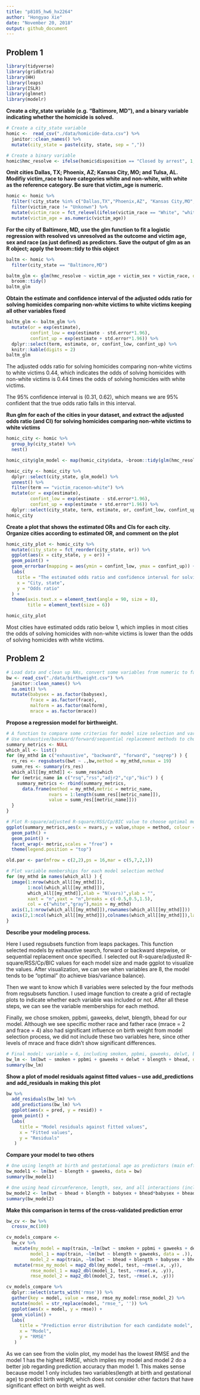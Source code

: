```yaml
---
title: "p8105_hw6_hx2264"
author: "Hongyao Xie"
date: "November 20, 2018"
output: github_document
---
```


## Problem 1

```r
library(tidyverse)
library(gridExtra)
library(HH)
library(leaps)
library(ISLR)
library(glmnet)
library(modelr)
```

**Create a city_state variable (e.g. “Baltimore, MD”), and a binary variable indicating whether the homicide is solved.**

```r
# Create a city_state variable
homic <-  read_csv("./data/homicide-data.csv") %>% 
  janitor::clean_names() %>% 
  mutate(city_state = paste(city, state, sep = ",")) 

# Create a binary variable
homic$hmc_resolve <- ifelse(homic$disposition == "Closed by arrest", 1, 0)
```

**Omit cities Dallas, TX; Phoenix, AZ; Kansas City, MO; and Tulsa, AL. Modifiy victim_race to have categories white and non-white, with white as the reference category. Be sure that victim_age is numeric.**

```r
homic <- homic %>% 
  filter(!city_state %in% c("Dallas,TX","Phoenix,AZ", "Kansas City,MO", "Tulsa,AL")) %>%
  filter(victim_race != "Unkonwn") %>% 
  mutate(victim_race = fct_relevel(ifelse(victim_race == "White", "white", "non-white"), "white")) %>%
  mutate(victim_age = as.numeric(victim_age))
```

**For the city of Baltimore, MD, use the glm function to fit a logistic regression with resolved vs unresolved as the outcome and victim age, sex and race (as just defined) as predictors. Save the output of  glm as an R object; apply the broom::tidy to this object**

```r
baltm <- homic %>% 
  filter(city_state == "Baltimore,MD")

baltm_glm <- glm(hmc_resolve ~ victim_age + victim_sex + victim_race, data = baltm, family = binomial()) %>% 
  broom::tidy()
baltm_glm
```

**Obtain the estimate and confidence interval of the adjusted odds ratio for solving homicides comparing non-white victims to white victims keeping all other variables fixed**

```r
baltm_glm <- baltm_glm %>% 
  mutate(or = exp(estimate),
         confint_low = exp(estimate - std.error*1.96),
         confint_up = exp(estimate + std.error*1.96)) %>% 
  dplyr::select(term, estimate, or, confint_low, confint_up) %>% 
  knitr::kable(digits = 2)
baltm_glm
```

The adjusted odds ratio for solving homicides comparing non-white victims to white victims 0.44, which indicates the odds of solving homicides with non-white victims is 0.44 times the odds of solving homicides with white victims.

The 95% confidence interval is (0.31, 0.62), which means we are 95% confident that the true odds ratio falls in this interval.

**Run glm for each of the cities in your dataset, and extract the adjusted odds ratio (and CI) for solving homicides comparing non-white victims to white victims**

```r
homic_city <- homic %>% 
  group_by(city_state) %>% 
  nest()

homic_city$glm_model <- map(homic_city$data, ~broom::tidy(glm(hmc_resolve ~ victim_age + victim_sex + victim_race, data = .x, family = binomial()))) 

homic_city <- homic_city %>% 
  dplyr::select(city_state, glm_model) %>% 
  unnest() %>%
  filter(term == "victim_racenon-white") %>% 
  mutate(or = exp(estimate),
         confint_low = exp(estimate - std.error*1.96),
         confint_up = exp(estimate + std.error*1.96)) %>% 
  dplyr::select(city_state, term, estimate, or, confint_low, confint_up)
homic_city
```

**Create a plot that shows the estimated ORs and CIs for each city. Organize cities according to estimated OR, and comment on the plot**

```r
homic_city_plot <- homic_city %>%
  mutate(city_state = fct_reorder(city_state, or)) %>% 
  ggplot(aes(x = city_state, y = or)) +
  geom_point() +
  geom_errorbar(mapping = aes(ymin = confint_low, ymax = confint_up)) + 
  labs(
    title = "The estimated odds ratio and confidence interval for solving homicides comparing non-white victims to white victims in each city",
    x = "City, state",
    y = "Odds ratio"
  ) +
  theme(axis.text.x = element_text(angle = 90, size = 8),
        title = element_text(size = 6)) 

homic_city_plot
```

Most cities have estimated odds ratio below 1, which implies in most cities the odds of solving homicides with non-white victims is lower than the odds of solving homicides with white victims.


## Problem 2

```r
# Load data and clean up NAs, convert some variables from numeric to factor
bw <- read_csv("./data/birthweight.csv") %>% 
  janitor::clean_names() %>% 
  na.omit() %>% 
  mutate(babysex = as.factor(babysex),
         frace = as.factor(frace),
         malform = as.factor(malform),
         mrace = as.factor(mrace))
```

**Propose a regression model for birthweight.**

```r
# A function to compare some criterias for model size selection and variable membership
# Use exhaustive/backward/forward/sequential replacement methods to choose optimal model size
summary_metrics <- NULL
which_all <- list()
for (my_mthd in c("exhaustive", "backward", "forward", "seqrep") ) {
  rs_res <- regsubsets(bwt ~ .,bw,method = my_mthd,nvmax = 19)
  summ_res <- summary(rs_res)
  which_all[[my_mthd]] <- summ_res$which
  for (metric_name in c("rsq","rss","adjr2","cp","bic") ) {
    summary_metrics <- rbind(summary_metrics,
      data.frame(method = my_mthd,metric = metric_name,
                nvars = 1:length(summ_res[[metric_name]]),
                value = summ_res[[metric_name]]))
  }
}

# Plot R-square/adjusted R-square/RSS/Cp/BIC value to choose optimal model size
ggplot(summary_metrics,aes(x = nvars,y = value,shape = method, colour = method)) + 
  geom_path() + 
  geom_point() + 
  facet_wrap(~ metric,scales = "free") +   
  theme(legend.position = "top")

old.par <- par(mfrow = c(2,2),ps = 16,mar = c(5,7,2,1))

# Plot variable memberships for each model selection method
for (my_mthd in names(which_all) ) {
  image(1:nrow(which_all[[my_mthd]]),
        1:ncol(which_all[[my_mthd]]),
        which_all[[my_mthd]],xlab = "N(vars)",ylab = "",
        xaxt = "n",yaxt = "n",breaks = c(-0.5,0.5,1.5),
        col = c("white","gray"),main = my_mthd)
  axis(1,1:nrow(which_all[[my_mthd]]),rownames(which_all[[my_mthd]]))
  axis(2,1:ncol(which_all[[my_mthd]]),colnames(which_all[[my_mthd]]),las = 2)
}
```

**Describe your modeling process.**

Here I used regsubsets function from leaps packages. This function selected models by exhaustive search, forward or backward stepwise, or sequential replacement once specified. I selected out R-square/adjusted R-square/RSS/Cp/BIC values for each model size and made ggplot to visualize the values. After visualization, we can see when variables are 8, the model tends to be "optimal" (to achieve bias/variance balance).

Then we want to know which 8 variables were selected by the four methods from regsubsets function. I used image function to create a grid of rectagle plots to indicate whether each variable was included or not. After all these steps, we can see the variable memberships for each method. 

Finally, we chose smoken, ppbmi, gaweeks, delwt, blength, bhead for our model. Although we see specific mother race and father race (mrace = 2 and frace = 4) also had significant influence on birth weight from model selection process, we did not include these two variables here, since other levels of mrace and frace didn't show significant differences.


```r
# Final model: variable = 6, including smoken, ppbmi, gaweeks, delwt, blength, bhead
bw_lm <- lm(bwt ~ smoken + ppbmi + gaweeks + delwt + blength + bhead, data = bw)
summary(bw_lm)
```

**Show a plot of model residuals against fitted values – use add_predictions and add_residuals in making this plot**

```r
bw %>% 
  add_residuals(bw_lm) %>% 
  add_predictions(bw_lm) %>% 
  ggplot(aes(x = pred, y = resid)) + 
  geom_point() +
  labs(
     title = "Model residuals against fitted values",
     x = "Fitted values",
     y = "Residuals"
   )
```

**Compare your model to two others**

```r
# One using length at birth and gestational age as predictors (main effects only)
bw_model1 <- lm(bwt ~ blength + gaweeks, data = bw)
summary(bw_model1)
```

```r
# One using head circumference, length, sex, and all interactions (including the three-way interaction) between these
bw_model2 <- lm(bwt ~ bhead + blength + babysex + bhead*babysex + bhead*blength + blength*babysex + bhead*babysex*blength, data = bw)
summary(bw_model2)
```

**Make this comparison in terms of the cross-validated prediction error**

```r
bw_cv <- bw %>% 
  crossv_mc(100)

cv_models_compare <- 
  bw_cv %>% 
   mutate(my_model = map(train, ~lm(bwt ~ smoken + ppbmi + gaweeks + delwt + blength + bhead, data = .)),
         model_1 = map(train, ~lm(bwt ~ blength + gaweeks, data = .)),
         model_2 = map(train, ~lm(bwt ~ bhead + blength + babysex + bhead*babysex + bhead*blength + blength*babysex + bhead*babysex*blength, data = .)))%>% 
   mutate(rmse_my_model = map2_dbl(my_model, test, ~rmse(.x, .y)),
         rmse_model_1 = map2_dbl(model_1, test, ~rmse(.x, .y)),
         rmse_model_2 = map2_dbl(model_2, test, ~rmse(.x, .y)))

cv_models_compare %>% 
  dplyr::select(starts_with('rmse')) %>% 
  gather(key = model, value = rmse, rmse_my_model:rmse_model_2) %>% 
  mutate(model = str_replace(model, "rmse_", '')) %>% 
  ggplot(aes(x = model, y = rmse)) +
  geom_violin() + 
  labs(
     title = "Prediction error distribution for each candidate model",
     x = "Model",
     y = "RMSE"
   )
```

As we can see from the violin plot, my model has the lowest RMSE and the model 1 has the highest RMSE, which implies my model and model 2 do a better job regarding prediction accuracy than model 1. This makes sense because model 1 only includes two variables(length at birth and gestational age) to predict birth weight, which does not consider other factors that have significant effect on birth weight as well.













































